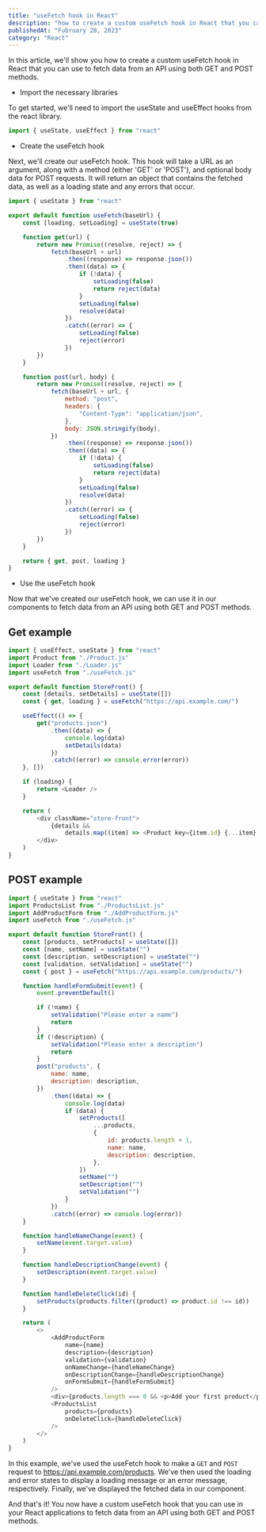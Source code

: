 ```yaml
---
title: "useFetch hook in React"
description: "how to create a custom useFetch hook in React that you can use to fetch data from an API."
publishedAt: "Fubruary 28, 2023"
category: "React"
---
```


In this article, we'll show you how to create a custom useFetch hook in React that you can use to fetch data from an API using both GET and POST methods.

-   Import the necessary libraries

To get started, we'll need to import the useState and useEffect hooks from the react library.

```javascript
import { useState, useEffect } from "react"
```

-   Create the useFetch hook

Next, we'll create our useFetch hook. This hook will take a URL as an argument, along with a method (either 'GET' or 'POST'), and optional body data for POST requests. It will return an object that contains the fetched data, as well as a loading state and any errors that occur.

```javascript
import { useState } from "react"

export default function useFetch(baseUrl) {
	const [loading, setLoading] = useState(true)

	function get(url) {
		return new Promise((resolve, reject) => {
			fetch(baseUrl + url)
				.then((response) => response.json())
				.then((data) => {
					if (!data) {
						setLoading(false)
						return reject(data)
					}
					setLoading(false)
					resolve(data)
				})
				.catch((error) => {
					setLoading(false)
					reject(error)
				})
		})
	}

	function post(url, body) {
		return new Promise((resolve, reject) => {
			fetch(baseUrl + url, {
				method: "post",
				headers: {
					"Content-Type": "application/json",
				},
				body: JSON.stringify(body),
			})
				.then((response) => response.json())
				.then((data) => {
					if (!data) {
						setLoading(false)
						return reject(data)
					}
					setLoading(false)
					resolve(data)
				})
				.catch((error) => {
					setLoading(false)
					reject(error)
				})
		})
	}

	return { get, post, loading }
}
```

-   Use the useFetch hook

Now that we've created our useFetch hook, we can use it in our components to fetch data from an API using both GET and POST methods.

## Get example

```javascript
import { useEffect, useState } from "react"
import Product from "./Product.js"
import Loader from "./Loader.js"
import useFetch from "./useFetch.js"

export default function StoreFront() {
	const [details, setDetails] = useState([])
	const { get, loading } = useFetch("https://api.example.com/")

	useEffect(() => {
		get("products.json")
			.then((data) => {
				console.log(data)
				setDetails(data)
			})
			.catch((error) => console.error(error))
	}, [])

	if (loading) {
		return <Loader />
	}

	return (
		<div className="store-front">
			{details &&
				details.map((item) => <Product key={item.id} {...item} />)}
		</div>
	)
}
```

## POST example

```javascript
import { useState } from "react"
import ProductsList from "./ProductsList.js"
import AddProductForm from "./AddProductForm.js"
import useFetch from "./useFetch.js"

export default function StoreFront() {
	const [products, setProducts] = useState([])
	const [name, setName] = useState("")
	const [description, setDescription] = useState("")
	const [validation, setValidation] = useState("")
	const { post } = useFetch("https://api.example.com/products/")

	function handleFormSubmit(event) {
		event.preventDefault()

		if (!name) {
			setValidation("Please enter a name")
			return
		}
		if (!description) {
			setValidation("Please enter a description")
			return
		}
		post("products", {
			name: name,
			description: description,
		})
			.then((data) => {
				console.log(data)
				if (data) {
					setProducts([
						...products,
						{
							id: products.length + 1,
							name: name,
							description: description,
						},
					])
					setName("")
					setDescription("")
					setValidation("")
				}
			})
			.catch((error) => console.log(error))
	}

	function handleNameChange(event) {
		setName(event.target.value)
	}

	function handleDescriptionChange(event) {
		setDescription(event.target.value)
	}

	function handleDeleteClick(id) {
		setProducts(products.filter((product) => product.id !== id))
	}

	return (
		<>
			<AddProductForm
				name={name}
				description={description}
				validation={validation}
				onNameChange={handleNameChange}
				onDescriptionChange={handleDescriptionChange}
				onFormSubmit={handleFormSubmit}
			/>
			<div>{products.length === 0 && <p>Add your first product</p>}</div>
			<ProductsList
				products={products}
				onDeleteClick={handleDeleteClick}
			/>
		</>
	)
}
```

In this example, we've used the useFetch hook to make a `GET` and `POST` request to https://api.example.com/products. We've then used the loading and error states to display a loading message or an error message, respectively. Finally, we've displayed the fetched data in our component.

And that's it! You now have a custom useFetch hook that you can use in your React applications to fetch data from an API using both GET and POST methods.
